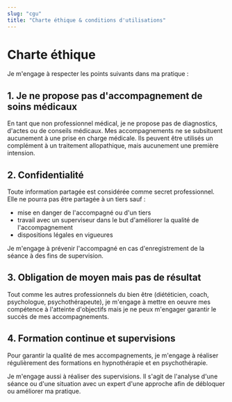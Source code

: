 ```yaml
---
slug: "cgu"
title: "Charte éthique & conditions d'utilisations"
---
```


# Charte éthique

Je m'engage à respecter les points suivants dans ma pratique :

## 1. Je ne propose pas d'accompagnement de soins médicaux

En tant que non professionnel médical, je ne propose pas de diagnostics, d'actes ou de conseils médicaux.
Mes accompagnements ne se subsituent aucunement à une prise en charge médicale. Ils peuvent être utilisés un complément à un traitement allopathique, mais aucunement une première intension.

## 2. Confidentialité

Toute information partagée est considérée comme secret professionnel. Elle ne pourra pas être partagée à un tiers sauf :

- mise en danger de l'accompagné ou d'un tiers
- travail avec un superviseur dans le but d'améliorer la qualité de l'accompagnement
- dispositions légales en vigueures

Je m'engage à prévenir l'accompagné en cas d'enregistrement de la séance à des fins de supervision.

## 3. Obligation de moyen mais pas de résultat

Tout comme les autres professionnels du bien être (diététicien, coach, psychologue, psychothérapeute), je m'engage à mettre en oeuvre mes compétence à l'atteinte d'objectifs mais je ne peux m'engager garantir le succès de mes accompagnements.

## 4. Formation continue et supervisions

Pour garantir la qualité de mes accompagnements, je m'engage à réaliser régulièrement des formations en hypnothérapie et en psychothérapie.

Je m'engage aussi à réaliser des supervisions. Il s'agit de l'analyse d'une séance ou d'une situation avec un expert d'une approche afin de débloquer ou améliorer ma pratique.
